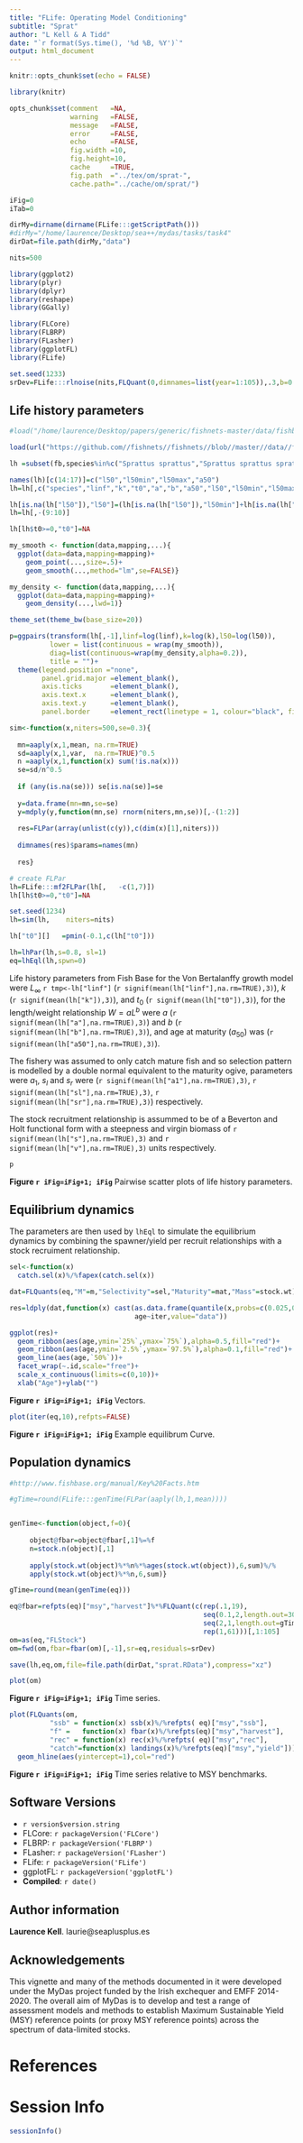 ```yaml
---
title: "FLife: Operating Model Conditioning"
subtitle: "Sprat"
author: "L Kell & A Tidd"
date: "`r format(Sys.time(), '%d %B, %Y')`"
output: html_document
---
```

  
  
```r
knitr::opts_chunk$set(echo = FALSE)

library(knitr)

opts_chunk$set(comment   =NA, 
               warning   =FALSE, 
               message   =FALSE, 
               error     =FALSE, 
               echo      =FALSE,
               fig.width =10, 
               fig.height=10,
               cache     =TRUE, 
               fig.path  ="../tex/om/sprat-",
               cache.path="../cache/om/sprat/")

iFig=0
iTab=0
```
```r
dirMy=dirname(dirname(FLife:::getScriptPath()))
#dirMy="/home/laurence/Desktop/sea++/mydas/tasks/task4"
dirDat=file.path(dirMy,"data")

nits=500
```
```r
library(ggplot2)
library(plyr)
library(dplyr)
library(reshape)
library(GGally)

library(FLCore)
library(FLBRP)
library(FLasher)
library(ggplotFL)
library(FLife)
```
```r
set.seed(1233)
srDev=FLife:::rlnoise(nits,FLQuant(0,dimnames=list(year=1:105)),.3,b=0.0)
```

## Life history parameters

```r
#load("/home/laurence/Desktop/papers/generic/fishnets-master/data/fishbase-web/fishbase-web.RData")

load(url("https://github.com//fishnets//fishnets//blob//master//data//fishbase-web//fishbase-web.RData?raw=True"))

lh =subset(fb,species%in%c("Sprattus sprattus","Sprattus sprattus sprattus"))

names(lh)[c(14:17)]=c("l50","l50min","l50max","a50")
lh=lh[,c("species","linf","k","t0","a","b","a50","l50","l50min","l50max")]

lh[is.na(lh["l50"]),"l50"]=(lh[is.na(lh["l50"]),"l50min"]+lh[is.na(lh["l50"]),"l50max"])/2
lh=lh[,-(9:10)]

lh[lh$t0>=0,"t0"]=NA
```

```r
my_smooth <- function(data,mapping,...){
  ggplot(data=data,mapping=mapping)+
    geom_point(...,size=.5)+
    geom_smooth(...,method="lm",se=FALSE)}

my_density <- function(data,mapping,...){
  ggplot(data=data,mapping=mapping)+
    geom_density(...,lwd=1)}

theme_set(theme_bw(base_size=20))

p=ggpairs(transform(lh[,-1],linf=log(linf),k=log(k),l50=log(l50)),
          lower = list(continuous = wrap(my_smooth)),
          diag=list(continuous=wrap(my_density,alpha=0.2)),
          title = "")+
  theme(legend.position ="none",
        panel.grid.major =element_blank(),
        axis.ticks       =element_blank(),
        axis.text.x      =element_blank(),
        axis.text.y      =element_blank(),
        panel.border     =element_rect(linetype = 1, colour="black", fill=NA))
```


```r
sim<-function(x,niters=500,se=0.3){
  
  mn=aaply(x,1,mean, na.rm=TRUE)
  sd=aaply(x,1,var,  na.rm=TRUE)^0.5
  n =aaply(x,1,function(x) sum(!is.na(x)))
  se=sd/n^0.5
  
  if (any(is.na(se))) se[is.na(se)]=se
  
  y=data.frame(mn=mn,se=se)
  y=mdply(y,function(mn,se) rnorm(niters,mn,se))[,-(1:2)]
  
  res=FLPar(array(unlist(c(y)),c(dim(x)[1],niters)))
  
  dimnames(res)$params=names(mn)
  
  res}

# create FLPar
lh=FLife:::mf2FLPar(lh[,   -c(1,7)])
lh[lh$t0>=0,"t0"]=NA

set.seed(1234)
lh=sim(lh,    niters=nits)

lh["t0"][]   =pmin(-0.1,c(lh["t0"]))

lh=lhPar(lh,s=0.8, sl=1)
eq=lhEql(lh,spwn=0)
```

Life history parameters from Fish Base for the Von Bertalanffy growth model were $L_{\infty}$ `r tmp<-lh["linf"]` (`r signif(mean(lh["linf"],na.rm=TRUE),3)`), $k$  (`r signif(mean(lh["k"]),3)`), and $t_0$ (`r signif(mean(lh["t0"]),3)`), for the length/weight relationship $W=aL^b$ were $a$ (`r signif(mean(lh["a"],na.rm=TRUE),3)`) and $b$ (`r signif(mean(lh["b"],na.rm=TRUE),3)`),  and age at maturity  ($a_{50}$) was (`r signif(mean(lh["a50"],na.rm=TRUE),3)`).

The fishery was assumed to only catch mature fish and so selection pattern is modelled by a double normal equivalent to the maturity ogive,  parameters were $a_1$, $s_l$ and $s_r$ were (`r signif(mean(lh["a1"],na.rm=TRUE),3)`, `r signif(mean(lh["sl"],na.rm=TRUE),3)`, `r signif(mean(lh["sr"],na.rm=TRUE),3)`) respectively.

The stock recruitment relationship is assummed to be of a Beverton and Holt functional form with a steepness and virgin biomass of `r signif(mean(lh["s"],na.rm=TRUE),3)` and `r signif(mean(lh["v"],na.rm=TRUE),3)` units respectively.

```r
p
```

**Figure `r iFig=iFig+1; iFig`** Pairwise scatter plots of life history parameters.


## Equilibrium dynamics

The parameters are then used by `lhEql` to simulate the equilibrium dynamics by combining the spawner/yield per recruit relationships with a stock recruiment relationship.


```r
sel<-function(x) 
  catch.sel(x)%/%fapex(catch.sel(x))

dat=FLQuants(eq,"M"=m,"Selectivity"=sel,"Maturity"=mat,"Mass"=stock.wt)

res=ldply(dat,function(x) cast(as.data.frame(quantile(x,probs=c(0.025,0.25,0.5,0.75,0.975))),
                               age~iter,value="data"))

ggplot(res)+
  geom_ribbon(aes(age,ymin=`25%`,ymax=`75%`),alpha=0.5,fill="red")+
  geom_ribbon(aes(age,ymin=`2.5%`,ymax=`97.5%`),alpha=0.1,fill="red")+
  geom_line(aes(age,`50%`))+
  facet_wrap(~.id,scale="free")+
  scale_x_continuous(limits=c(0,10))+
  xlab("Age")+ylab("")
```

**Figure `r iFig=iFig+1; iFig`** Vectors.


```r
plot(iter(eq,10),refpts=FALSE) 
```

**Figure `r iFig=iFig+1; iFig`** Example equilibrum Curve.

## Population dynamics

```r
#http://www.fishbase.org/manual/Key%20Facts.htm

#gTime=round(FLife:::genTime(FLPar(aaply(lh,1,mean))))


genTime<-function(object,f=0){
  
     object@fbar=object@fbar[,1]%=%f
     n=stock.n(object)[,1]
     
     apply(stock.wt(object)%*%n%*%ages(stock.wt(object)),6,sum)%/%
     apply(stock.wt(object)%*%n,6,sum)}

gTime=round(mean(genTime(eq)))

eq@fbar=refpts(eq)["msy","harvest"]%*%FLQuant(c(rep(.1,19),
                                                seq(0.1,2,length.out=30),
                                                seq(2,1,length.out=gTime)[-1],
                                                rep(1,61)))[,1:105]
om=as(eq,"FLStock")
om=fwd(om,fbar=fbar(om)[,-1],sr=eq,residuals=srDev)

save(lh,eq,om,file=file.path(dirDat,"sprat.RData"),compress="xz")
```

```r
plot(om)
```

**Figure `r iFig=iFig+1; iFig`** Time series.

```r
plot(FLQuants(om,  
          "ssb" = function(x) ssb(x)%/%refpts( eq)["msy","ssb"], 
          "f" =   function(x) fbar(x)%/%refpts(eq)["msy","harvest"], 
          "rec" = function(x) rec(x)%/%refpts( eq)["msy","rec"], 
          "catch"=function(x) landings(x)%/%refpts(eq)["msy","yield"])) + 
  geom_hline(aes(yintercept=1),col="red") 
```

**Figure `r iFig=iFig+1; iFig`** Time series relative to MSY benchmarks.

\newpage
## Software Versions

* `r version$version.string`
* FLCore:    `r packageVersion('FLCore')`
* FLBRP:     `r packageVersion('FLBRP')`
* FLasher:   `r packageVersion('FLasher')`
* FLife:     `r packageVersion('FLife')`
* ggplotFL:  `r packageVersion('ggplotFL')`
* **Compiled**: `r date()`

## Author information

**Laurence Kell**. laurie@seaplusplus.es

## Acknowledgements

This vignette and many of the methods documented in it were developed under the MyDas project funded by the Irish exchequer and EMFF 2014-2020. The overall aim of MyDas is to develop and test a range of assessment models and methods to establish Maximum Sustainable Yield (MSY) reference points (or proxy MSY reference points) across the spectrum of data-limited stocks.

# References {#References}

\newpage
# Session Info

```r
sessionInfo()
```

